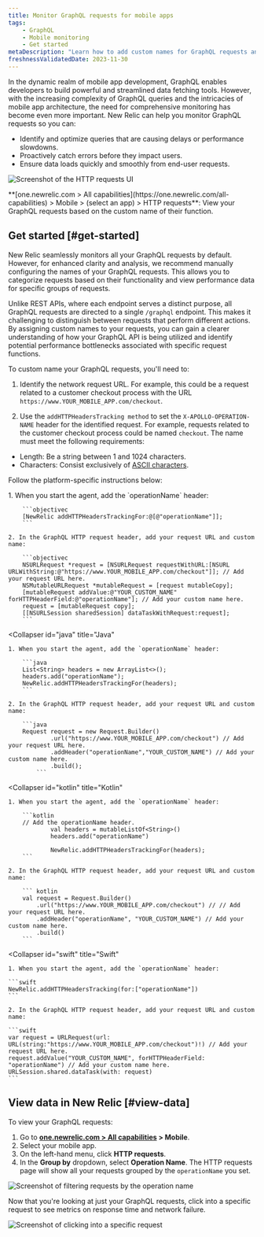 ```yaml
---
title: Monitor GraphQL requests for mobile apps
tags:
    - GraphQL
    - Mobile monitoring
    - Get started
metaDescription: "Learn how to add custom names for GraphQL requests and view request data in New Relic."
freshnessValidatedDate: 2023-11-30
---
```






In the dynamic realm of mobile app development, GraphQL enables developers to build powerful and streamlined data fetching tools. However, with the increasing complexity of GraphQL queries and the intricacies of mobile app architecture, the need for comprehensive monitoring has become even more important. New Relic can help you monitor GraphQL requests so you can:

* Identify and optimize queries that are causing delays or performance slowdowns.
* Proactively catch errors before they impact users.
* Ensure data loads quickly and smoothly from end-user requests.

<img
    title="HTTP requests"
    alt="Screenshot of the HTTP requests UI"
    src={mobileMobileGraphqlRequests}
/>

<figcaption>
    **[one.newrelic.com > All capabilities](https://one.newrelic.com/all-capabilities) > Mobile > (select an app) > HTTP requests**: View your GraphQL requests based on the custom name of their function.
</figcaption>

## Get started [#get-started]

New Relic seamlessly monitors all your GraphQL requests by default. However, for enhanced clarity and analysis, we recommend manually configuring the names of your GraphQL requests. This allows you to categorize requests based on their functionality and view performance data for specific groups of requests.

Unlike REST APIs, where each endpoint serves a distinct purpose, all GraphQL requests are directed to a single `/graphql` endpoint. This makes it challenging to distinguish between requests that perform different actions. By assigning custom names to your requests, you can gain a clearer understanding of how your GraphQL API is being utilized and identify potential performance bottlenecks associated with specific request functions.


To custom name your GraphQL requests, you'll need to:

1. Identify the network request URL. For example, this could be a request related to a customer checkout process with the URL `https://www.YOUR_MOBILE_APP.com/checkout`.

2. Use the `addHTTPHeadersTracking method` to set the `X-APOLLO-OPERATION-NAME` header for the identified request. For example, requests related to the customer checkout process could be named `checkout`. The name must meet the following requirements:

* Length: Be a string between 1 and 1024 characters.
* Characters: Consist exclusively of [ASCII characters](https://www.ascii-code.com/characters). 

Follow the platform-specific instructions below:

<CollapserGroup>
<Collapser
    id="objc"
    title="Objective-c"
>
    1. When you start the agent, add the `operationName` header:

        ```objectivec
        [NewRelic addHTTPHeadersTrackingFor:@[@"operationName"]]; 
        ```

    2. In the GraphQL HTTP request header, add your request URL and custom name:

        ```objectivec
        NSURLRequest *request = [NSURLRequest requestWithURL:[NSURL URLWithString:@"https://www.YOUR_MOBILE_APP.com/checkout"]]; // Add your request URL here.
        NSMutableURLRequest *mutableRequest = [request mutableCopy];
        [mutableRequest addValue:@"YOUR_CUSTOM_NAME" forHTTPHeaderField:@"operationName"]; // Add your custom name here.
        request = [mutableRequest copy];
        [[NSURLSession sharedSession] dataTaskWithRequest:request];
        ```
</Collapser>


<Collapser
    id="java"
    title="Java"
>
    1. When you start the agent, add the `operationName` header:

        ```java
        List<String> headers = new ArrayList<>(); 
        headers.add("operationName");
        NewRelic.addHTTPHeadersTrackingFor(headers);
        ```

    2. In the GraphQL HTTP request header, add your request URL and custom name:

        ```java
        Request request = new Request.Builder()
                .url("https://www.YOUR_MOBILE_APP.com/checkout") // Add your request URL here.
                .addHeader("operationName","YOUR_CUSTOM_NAME") // Add your custom name here.
                .build();
            ```
</Collapser>

<Collapser
    id="kotlin"
    title="Kotlin"
>
    1. When you start the agent, add the `operationName` header:

        ```kotlin
        // Add the operationName header.
                val headers = mutableListOf<String>()
                headers.add("operationName")

                NewRelic.addHTTPHeadersTrackingFor(headers);
        ```

    2. In the GraphQL HTTP request header, add your request URL and custom name:

        ``` kotlin
        val request = Request.Builder()
            .url("https://www.YOUR_MOBILE_APP.com/checkout") // // Add your request URL here.
            .addHeader("operationName", "YOUR_CUSTOM_NAME") // Add your custom name here.
            .build()
        ```
</Collapser>

<Collapser
    id="swift"
    title="Swift"
>
    1. When you start the agent, add the `operationName` header:

    ```swift
    NewRelic.addHTTPHeadersTracking(for:["operationName"])
    ```

    2. In the GraphQL HTTP request header, add your request URL and custom name:

    ```swift    
    var request = URLRequest(url: URL(string:"https://www.YOUR_MOBILE_APP.com/checkout")!) // Add your request URL here.
    request.addValue("YOUR_CUSTOM_NAME", forHTTPHeaderField: "operationName") // Add your custom name here.
    URLSession.shared.dataTask(with: request)
    ```

</Collapser>

</CollapserGroup>

## View data in New Relic [#view-data]

To view your GraphQL requests: 

1. Go to **[one.newrelic.com > All capabilities](https://one.newrelic.com/all-capabilities) > Mobile**.
2. Select your mobile app.
3. On the left-hand menu, click **HTTP requests**.
4. In the **Group by** dropdown, select **Operation Name**. The HTTP requests page will show all your requests grouped by the `operationName` you set.


<img
    title="Filter by operation name"
    alt="Screenshot of filtering requests by the operation name"
    src={mobileGroupbyDropdown}
/>

Now that you're looking at just your GraphQL requests, click into a specific request to see metrics on response time and network failure.

<img
    title="Request details"
    alt="Screenshot of clicking into a specific request"
    src={mobileRequestDetails}
/>